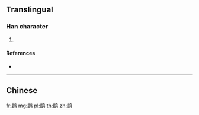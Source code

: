 {{character info/new}}
{{also|鶥}}
==Translingual==

===Han character===
{{Han char|rn=196|rad=鸟|as=09|sn=14|four=|canj=AUPYM}}

# {{defn|Han|sort=鸟09}}

====References====
* {{Han ref|kx=1505.141|hdz=74648.170|uh=9E5B|ud=40539}}

----

==Chinese==
{{zh-see|鶥}}

[[fr:鹛]]
[[mg:鹛]]
[[pl:鹛]]
[[th:鹛]]
[[zh:鹛]]